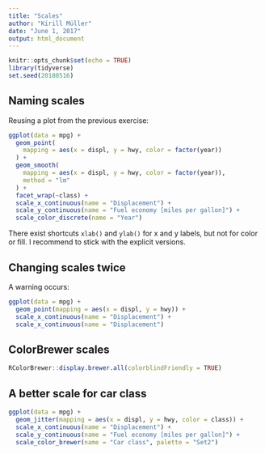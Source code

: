```yaml
---
title: "Scales"
author: "Kirill Müller"
date: "June 1, 2017"
output: html_document
---
```


```r
knitr::opts_chunk$set(echo = TRUE)
library(tidyverse)
set.seed(20180516)
```

## Naming scales

Reusing a plot from the previous exercise:

```r
ggplot(data = mpg) +
  geom_point(
    mapping = aes(x = displ, y = hwy, color = factor(year))
  ) +
  geom_smooth(
    mapping = aes(x = displ, y = hwy, color = factor(year)),
    method = "lm"
  ) +
  facet_wrap(~class) +
  scale_x_continuous(name = "Displacement") +
  scale_y_continuous(name = "Fuel economy [miles per gallon]") +
  scale_color_discrete(name = "Year")
```

There exist shortcuts `xlab()` and `ylab()` for x and y labels, but not for color or fill. I recommend to stick with the explicit versions.


## Changing scales twice

A warning occurs:

```r
ggplot(data = mpg) +
  geom_point(mapping = aes(x = displ, y = hwy)) +
  scale_x_continuous(name = "Displacement") +
  scale_x_continuous(name = "Displacement")
```


## ColorBrewer scales

```r
RColorBrewer::display.brewer.all(colorblindFriendly = TRUE)
```

## A better scale for car class

```r
ggplot(data = mpg) +
  geom_jitter(mapping = aes(x = displ, y = hwy, color = class)) +
  scale_x_continuous(name = "Displacement") +
  scale_y_continuous(name = "Fuel economy [miles per gallon]") +
  scale_color_brewer(name = "Car class", palette = "Set2")
```
